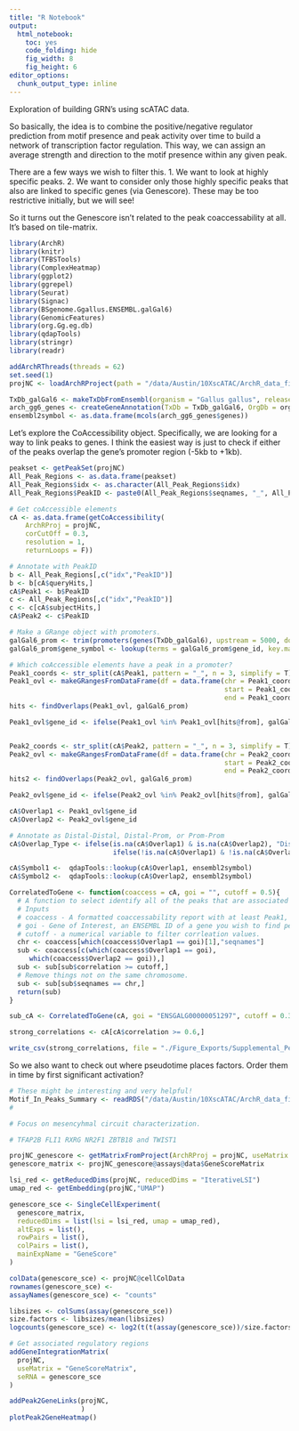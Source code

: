 ```yaml
---
title: "R Notebook"
output:
  html_notebook: 
    toc: yes
    code_folding: hide
    fig_width: 8
    fig_height: 6
editor_options:
  chunk_output_type: inline
---
```


Exploration of building GRN's using scATAC data.

So basically, the idea is to combine the positive/negative regulator prediction from motif presence and peak activity over time to build a network of transcription factor regulation. This way, we can assign an average strength and direction to the motif presence within any given peak. 

There are a few ways we wish to filter this. 1. We want to look at highly specific peaks. 2. We want to consider only those highly specific peaks that also are linked to specific genes (via Genescore). These may be too restrictive initially, but we will see! 

So it turns out the Genescore isn't related to the peak coaccessability at all. It's based on tile-matrix.
```r
library(ArchR)
library(knitr)
library(TFBSTools)
library(ComplexHeatmap)
library(ggplot2)
library(ggrepel)
library(Seurat)
library(Signac)
library(BSgenome.Ggallus.ENSEMBL.galGal6)
library(GenomicFeatures)
library(org.Gg.eg.db)
library(qdapTools)
library(stringr)
library(readr)

addArchRThreads(threads = 62) 
set.seed(1)
projNC <- loadArchRProject(path = "/data/Austin/10XscATAC/ArchR_data_final_thesis/")

TxDb_galGal6 <- makeTxDbFromEnsembl(organism = "Gallus gallus", release = 103)
arch_gg6_genes <- createGeneAnnotation(TxDb = TxDb_galGal6, OrgDb = org.Gg.eg.db, annoStyle = "ENSEMBL")
ensembl2symbol <- as.data.frame(mcols(arch_gg6_genes$genes))
```

Let's explore the CoAccessibility object. Specifically, we are looking for a way to link peaks to genes. I think the easiest way is just to check if either of the peaks overlap the gene's promoter region (-5kb to +1kb).

```r
peakset <- getPeakSet(projNC)
All_Peak_Regions <- as.data.frame(peakset)
All_Peak_Regions$idx <- as.character(All_Peak_Regions$idx)
All_Peak_Regions$PeakID <- paste0(All_Peak_Regions$seqnames, "_", All_Peak_Regions$start, "_", All_Peak_Regions$end)

# Get coAccessible elements
cA <- as.data.frame(getCoAccessibility(
    ArchRProj = projNC,
    corCutOff = 0.3,
    resolution = 1,
    returnLoops = F))

# Annotate with PeakID
b <- All_Peak_Regions[,c("idx","PeakID")]
b <- b[cA$queryHits,]
cA$Peak1 <- b$PeakID
c <- All_Peak_Regions[,c("idx","PeakID")]
c <- c[cA$subjectHits,]
cA$Peak2 <- c$PeakID

# Make a GRange object with promoters.
galGal6_prom <- trim(promoters(genes(TxDb_galGal6), upstream = 5000, downstream = 1000))
galGal6_prom$gene_symbol <- lookup(terms = galGal6_prom$gene_id, key.match = ensembl2symbol)

# Which coAccessible elements have a peak in a promoter?
Peak1_coords <- str_split(cA$Peak1, pattern = "_", n = 3, simplify = T)
Peak1_ovl <- makeGRangesFromDataFrame(df = data.frame(chr = Peak1_coords[,1],
                                                      start = Peak1_coords[,2],
                                                      end = Peak1_coords[,3]))
hits <- findOverlaps(Peak1_ovl, galGal6_prom)

Peak1_ovl$gene_id <- ifelse(Peak1_ovl %in% Peak1_ovl[hits@from], galGal6_prom[hits@to]$gene_id, NA)


Peak2_coords <- str_split(cA$Peak2, pattern = "_", n = 3, simplify = T)
Peak2_ovl <- makeGRangesFromDataFrame(df = data.frame(chr = Peak2_coords[,1],
                                                      start = Peak2_coords[,2],
                                                      end = Peak2_coords[,3]))
hits2 <- findOverlaps(Peak2_ovl, galGal6_prom)

Peak2_ovl$gene_id <- ifelse(Peak2_ovl %in% Peak2_ovl[hits@from], galGal6_prom[hits@to]$gene_id, NA)

cA$Overlap1 <- Peak1_ovl$gene_id
cA$Overlap2 <- Peak2_ovl$gene_id

# Annotate as Distal-Distal, Distal-Prom, or Prom-Prom
cA$Overlap_Type <- ifelse(is.na(cA$Overlap1) & is.na(cA$Overlap2), "Distal-Distal",
                          ifelse(!is.na(cA$Overlap1) & !is.na(cA$Overlap2), "Promoter-Promoter", "Distal-Promoter"))

cA$Symbol1 <-  qdapTools::lookup(cA$Overlap1, ensembl2symbol)
cA$Symbol2 <-  qdapTools::lookup(cA$Overlap2, ensembl2symbol)

CorrelatedToGene <- function(coaccess = cA, goi = "", cutoff = 0.5){
  # A function to select identify all of the peaks that are associated with a certain gene given a correlation cutoff.
  # Inputs
  # coaccess - A formatted coaccessability report with at least Peak1, Peak2, Overlap1, Overlap2, and correlation.
  # goi - Gene of Interest, an ENSEMBL ID of a gene you wish to find peaks associated with.
  # cutoff - a numerical variable to filter corrleation values.
  chr <- coaccess[which(coaccess$Overlap1 == goi)[1],"seqnames"]
  sub <- coaccess[c(which(coaccess$Overlap1 == goi),
     which(coaccess$Overlap2 == goi)),]
  sub <- sub[sub$correlation >= cutoff,]
  # Remove things not on the same chromosome.
  sub <- sub[sub$seqnames == chr,]
  return(sub)
}

sub_cA <- CorrelatedToGene(cA, goi = "ENSGALG00000051297", cutoff = 0.3)

strong_correlations <- cA[cA$correlation >= 0.6,]

write_csv(strong_correlations, file = "./Figure_Exports/Supplemental_Peak2Gene_Correlations.csv")
```

So we also want to check out where pseudotime places factors. Order them in time by first significant activation?

```r
# These might be interesting and very helpful!
Motif_In_Peaks_Summary <- readRDS("/data/Austin/10XscATAC/ArchR_data_final_backup/Annotations/Motif-In-Peaks-Summary.rds")
# 

# Focus on mesencyhmal circuit characterization.

# TFAP2B FLI1 RXRG NR2F1 ZBTB18 and TWIST1

projNC_genescore <- getMatrixFromProject(ArchRProj = projNC, useMatrix = "GeneScoreMatrix")
genescore_matrix <- projNC_genescore@assays@data$GeneScoreMatrix

lsi_red <- getReducedDims(projNC, reducedDims = "IterativeLSI")
umap_red <- getEmbedding(projNC,"UMAP")

genescore_sce <- SingleCellExperiment(
  genescore_matrix,
  reducedDims = list(lsi = lsi_red, umap = umap_red),
  altExps = list(),
  rowPairs = list(),
  colPairs = list(),
  mainExpName = "GeneScore"
)

colData(genescore_sce) <- projNC@cellColData
rownames(genescore_sce) <- 
assayNames(genescore_sce) <- "counts"

libsizes <- colSums(assay(genescore_sce))
size.factors <- libsizes/mean(libsizes)
logcounts(genescore_sce) <- log2(t(t(assay(genescore_sce))/size.factors) + 1)

# Get associated regulatory regions
addGeneIntegrationMatrix(
  projNC,
  useMatrix = "GeneScoreMatrix",
  seRNA = genescore_sce
)

addPeak2GeneLinks(projNC, 
                  )
plotPeak2GeneHeatmap()
```

